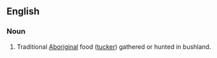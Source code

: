 ==English==

===Noun===
{{en-noun|sg=[[bush]] [[tucker]]}}

# Traditional [[Aboriginal]] food ([[tucker]]) gathered or hunted in bushland.